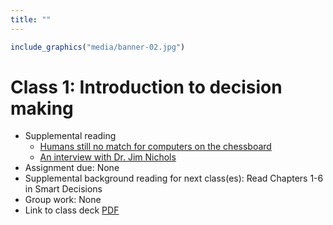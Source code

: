 ```yaml
---
title: ""
---
```


<!--
library(knitr)
rmarkdown::render_site("Class-01.Rmd")# build website

# rmarkdown::render_site()# build webpage
# COPY FILES TO DOCS FOR GITHUB.IO
system(paste("xcopy", 
    '"C:/Users/mcolvin/Documents/Teaching/WFA8433-Natural-Resource-Decision-Making/Course-Materials/_site"', 
    '"C:/Users/mcolvin/Documents/Teaching/WFA8433-Natural-Resource-Decision-Making//Docs"',
    "/E /C /H /R /K /O /Y")) 
  q(save="no") 
-->



```r
include_graphics("media/banner-02.jpg")
```

# Class 1: Introduction to decision making

 
* Supplemental reading
    * [Humans still no match for computers on the chessboard](Module-01/PDF/chess-ai-npr.pdf)
    * [An interview with Dr. Jim Nichols](Module-01/PDF/Nichols-interview.pdf)
* Assignment due: None
* Supplemental background reading for next class(es): Read Chapters 1-6 in Smart Decisions
* Group work: None
* Link to class deck [PDF](class-01.pdf)




<!--

hare Rmd fragments you should name them with a leading underscore (_) 
then include them within their parent Rmd document using the child chunk option
run as a child with a deck and narrative...
## For next class
get content from archive.
using img source was messing shit up use knitr include 
-->


